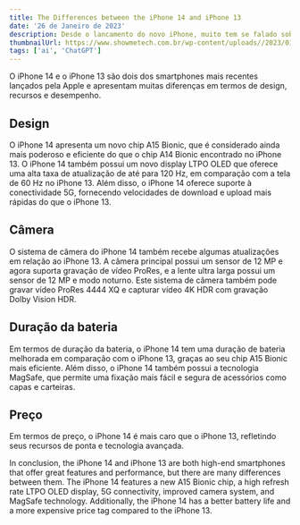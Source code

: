 ```yaml
---
title: The Differences between the iPhone 14 and iPhone 13
date: '26 de Janeiro de 2023'
description: Desde o lancamento do novo iPhone, muito tem se falado sobre a grande semelhanca com o modelo anterior
thumbnailUrl: https://www.showmetech.com.br/wp-content/uploads//2023/01/destacada-chat-gpt-passa-em-mba-showmetech-1920x1024.png
tags: ['ai', 'ChatGPT']
---
```


O iPhone 14 e o iPhone 13 são dois dos smartphones mais recentes lançados pela Apple e apresentam muitas diferenças em termos de design, recursos e desempenho.

## Design

O iPhone 14 apresenta um novo chip A15 Bionic, que é considerado ainda mais poderoso e eficiente do que o chip A14 Bionic encontrado no iPhone 13. O iPhone 14 também possui um novo display LTPO OLED que oferece uma alta taxa de atualização de até para 120 Hz, em comparação com a tela de 60 Hz no iPhone 13. Além disso, o iPhone 14 oferece suporte à conectividade 5G, fornecendo velocidades de download e upload mais rápidas do que o iPhone 13.

## Câmera

O sistema de câmera do iPhone 14 também recebe algumas atualizações em relação ao iPhone 13. A câmera principal possui um sensor de 12 MP e agora suporta gravação de vídeo ProRes, e a lente ultra larga possui um sensor de 12 MP e modo noturno. Este sistema de câmera também pode gravar vídeo ProRes 4444 XQ e capturar vídeo 4K HDR com gravação Dolby Vision HDR.

## Duração da bateria

Em termos de duração da bateria, o iPhone 14 tem uma duração de bateria melhorada em comparação com o iPhone 13, graças ao seu chip A15 Bionic mais eficiente. Além disso, o iPhone 14 também possui a tecnologia MagSafe, que permite uma fixação mais fácil e segura de acessórios como capas e carteiras.

## Preço

Em termos de preço, o iPhone 14 é mais caro que o iPhone 13, refletindo seus recursos de ponta e tecnologia avançada.

In conclusion, the iPhone 14 and iPhone 13 are both high-end smartphones that offer great features and performance, but there are many differences between them. The iPhone 14 features a new A15 Bionic chip, a high refresh rate LTPO OLED display, 5G connectivity, improved camera system, and MagSafe technology. Additionally, the iPhone 14 has a better battery life and a more expensive price tag compared to the iPhone 13.
